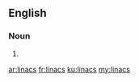 ==English==

===Noun===
{{head|en|plural}}

# {{plural of|linac|lang=en}}

[[ar:linacs]]
[[fr:linacs]]
[[ku:linacs]]
[[my:linacs]]